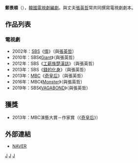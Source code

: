 {{Otheruses|subject=韓國編劇|other=其他同名人物|鄭景順}}
{{藝人
| 姓名     = 鄭景順
| 類型     = 編劇
| 圖片     = 
| 圖片尺寸 = 
| 圖片簡介 = 
| 原名     = 
| 外文名   = 정경순
| 外文     = ko
| 羅馬拼音 = Jeong Kyeong Soon
| 英文名   = 
| 綽號     = 
| 其他藝名 = 
| 國籍     = {{ROK}}
| 民族     = 
| 籍貫     = 
| 出生日期 = 
| 出生地點 = 
| 配偶 = {{marriage|[[張英哲|張英哲]]|2005}}
| 職業     = [[編劇|編劇]]
| 語言     = [[韓語|韓語]]
| 教育程度 = 
| 出身地   = 
| 出道作   = 
| 出道日期 = 1994年
| 代表作   = 《[[巨人_(韓國電視劇)|Giant]]》<br/>《[[工薪族楚漢誌|工薪族楚漢誌]]》<br/>《[[奇皇后_(電視劇)|奇皇后]]》
| 活躍年代 = 
}}

'''鄭景順'''（{{lang-ko|'''정경순'''}}），[[韓國|韓國]][[電視劇|電視劇]][[編劇|編劇]]。與丈夫[[張英哲|張英哲]]常共同撰寫電視劇劇本。

== 作品列表 ==
=== 電視劇 ===
*2002年：[[SBS_(韓國)|SBS]]《[[情_(電視劇)|情]]》（與[[張英哲|張英哲]]）
*2010年：SBS《[[巨人_(韓國電視劇)|Giant]]》（與張英哲）
*2012年：SBS《[[工薪族楚漢誌|工薪族楚漢誌]]》（與張英哲）
*2013年：SBS《[[錢的化身|錢的化身]]》（與張英哲）
*2013年：[[文化廣播_(韓國)|MBC]]《[[奇皇后_(電視劇)|奇皇后]]》（與張英哲）
*2016年：MBC《[[Monster_(電視劇)|Monster]]》（與張英哲）
*2019年：SBS《[[VAGABOND_(電視劇)|VAGABOND]]》（與張英哲）
== 獲獎 ==
*2013年：MBC演藝大賞－作家賞（《[[奇皇后_(電視劇)|奇皇后]]》）

== 外部連結 ==
*[http://people.search.naver.com/search.naver?where=nexearch&query=%EC%A0%95%EA%B2%BD%EC%88%9C&sm=ppl_cts&ie=utf8&key=PeopleService&os=190489 NAVER] {{Wayback|url=http://people.search.naver.com/search.naver?where=nexearch&query=%EC%A0%95%EA%B2%BD%EC%88%9C&sm=ppl_cts&ie=utf8&key=PeopleService&os=190489 |date=20160304130533 }}{{ko}}
{{A Story}}
[[Category:韓國編劇|J]]
[[Category:韓國女性作家|J]]
[[Category:鄭姓|J]]